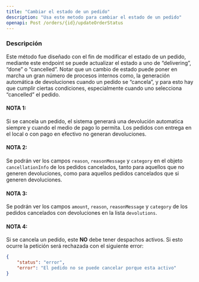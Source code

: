 ```yaml
---
title: "Cambiar el estado de un pedido"
description: "Usa este metodo para cambiar el estado de un pedido"
openapi: Post /orders/{id}/updateOrderStatus
---
```


### Descripción

Este método fue diseñado con el fin de modificar el estado de un pedido, mediante este endpoint se puede actualizar el estado a uno de “delivering”, “done” o “cancelled”. Notar que un cambio de estado puede poner en marcha un gran número de procesos internos como, la generación automática de devoluciones cuando un pedido se “cancela”, y para esto hay que cumplir ciertas condiciones, especialmente cuando uno selecciona “cancelled” el pedido. 

#### NOTA 1: 
Si se cancela un pedido, el sistema generará una devolución automatica siempre y cuando el medio de pago lo permita. Los pedidos con entrega en el local o con pago en efectivo no generan devoluciones.

#### NOTA 2: 
Se podrán ver los campos `reason`, `reasonMessage` y `category` en el objeto `cancellationInfo` de los pedidos cancelados, tanto para aquellos que no generen devoluciones, como para aquellos pedidos cancelados que si generen devoluciones.

#### NOTA 3: 
Se podrán ver los campos `amount`, `reason`, `reasonMessage` y `category` de los pedidos cancelados con devoluciones en la lista `devolutions`.

#### NOTA 4: 
Si se cancela un pedido, este **NO** debe tener despachos activos. Si esto ocurre la petición será rechazada con el siguiente error:

```json
{
    "status": "error",
    "error": "El pedido no se puede cancelar porque esta activo"
}
```


